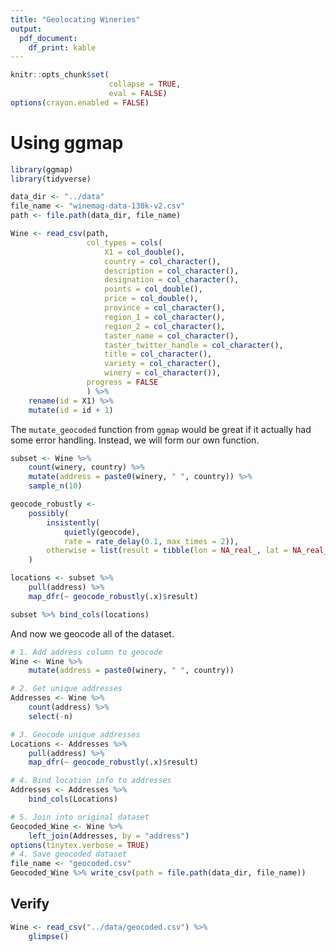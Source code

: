 ```yaml
---
title: "Geolocating Wineries"
output: 
  pdf_document:
    df_print: kable
---
```


```r
knitr::opts_chunk$set(
                      collapse = TRUE,
                      eval = FALSE)
options(crayon.enabled = FALSE)
```

# Using ggmap

```r
library(ggmap)
library(tidyverse)
```

```r
data_dir <- "../data"
file_name <- "winemag-data-130k-v2.csv"
path <- file.path(data_dir, file_name)
```

```r
Wine <- read_csv(path,
                 col_types = cols(
                     X1 = col_double(),
                     country = col_character(),
                     description = col_character(),
                     designation = col_character(),
                     points = col_double(),
                     price = col_double(),
                     province = col_character(),
                     region_1 = col_character(),
                     region_2 = col_character(),
                     taster_name = col_character(),
                     taster_twitter_handle = col_character(),
                     title = col_character(),
                     variety = col_character(),
                     winery = col_character()),
                 progress = FALSE
                 ) %>%
    rename(id = X1) %>%
    mutate(id = id + 1)
```

The `mutate_geocoded` function from `ggmap` would be great if it actually had some error handling. Instead, we will form our own function. 

```r
subset <- Wine %>%
    count(winery, country) %>%
    mutate(address = paste0(winery, " ", country)) %>%
    sample_n(10) 
```

```r
geocode_robustly <-
    possibly(
        insistently(
            quietly(geocode),
            rate = rate_delay(0.1, max_times = 2)),
        otherwise = list(result = tibble(lon = NA_real_, lat = NA_real_))
    )

```

```r
locations <- subset %>%
    pull(address) %>%
    map_dfr(~ geocode_robustly(.x)$result)

subset %>% bind_cols(locations)
```

And now we geocode all of the dataset. 

```r
# 1. Add address column to geocode
Wine <- Wine %>%
    mutate(address = paste0(winery, " ", country))

# 2. Get unique addresses
Addresses <- Wine %>%
    count(address) %>%
    select(-n)

# 3. Geocode unique addresses
Locations <- Addresses %>%
    pull(address) %>%
    map_dfr(~ geocode_robustly(.x)$result)

# 4. Bind location info to addresses
Addresses <- Addresses %>%
    bind_cols(Locations) 

# 5. Join into original dataset
Geocoded_Wine <- Wine %>%
    left_join(Addresses, by = "address")
options(tinytex.verbose = TRUE)
# 4. Save geocoded dataset
file_name <- "geocoded.csv"
Geocoded_Wine %>% write_csv(path = file.path(data_dir, file_name))
```

## Verify

```r
Wine <- read_csv("../data/geocoded.csv") %>%
    glimpse()
```
